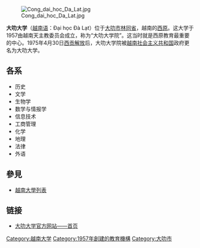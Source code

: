 [[File:Cong_dai_hoc_Da_Lat.jpg|thumb]]

'''大叻大学'''（[[越南语|越南语]]：Đại học Đà Lạt）位于[[大叻市|大叻市]][[林同省|林同省]]，越南的[[西原|西原]]。这大学于1957由越南天主教委员会成立，称为“大叻大学院”。这当时就是西原教育最重要的中心。1975年4月30日[[西贡解放|西贡解放]]后，大叻大学院被[[越南社会主义共和国|越南社会主义共和国]]政府更名为大叻大学。

== 各系 ==
* 历史
* 文学
* 生物学
* 数学与情报学
* 信息技术
* 工商管理
* 化学
* 地理
* 法律
* 外语

==參見==
*[[越南大學列表|越南大學列表]]

== 链接 ==
*[http://www.dlu.edu.vn/ 大叻大学官方网站——首页] {{Wayback|url=http://www.dlu.edu.vn/ |date=20201020052853 }}





[[Category:越南大学|Category:越南大学]]
[[Category:1957年創建的教育機構|Category:1957年創建的教育機構]]
[[Category:大叻市|Category:大叻市]]